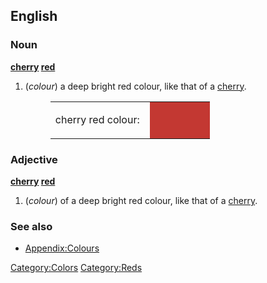 {{Wikipedia}}
==English==

===Noun===
'''[[cherry]] [[red]]'''
#(''colour'') a deep bright red colour, like that of a [[cherry]].
#:<table><tr><td>cherry red colour: &nbsp;</td><td bgcolor="#C33832" width="80">&nbsp; </td></tr></table>

===Adjective===
'''[[cherry]] [[red]]'''
#(''colour'') of a deep bright red colour, like that of a [[cherry]].

===See also===
*[[Wiktionary_Appendix:Colours|Appendix:Colours]]

[[Category:Colors]]
[[Category:Reds]]